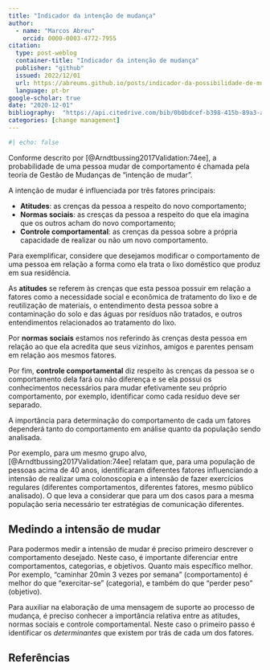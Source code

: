 ```yaml
---
title: "Indicador da intenção de mudança"
author: 
  - name: "Marcos Abreu"
    orcid: 0000-0003-4772-7955
citation:
  type: post-weblog
  container-title: "Indicador da intenção de mudança"
  publisher: "github"
  issued: 2022/12/01
  url: https://abreums.github.io/posts/indicador-da-possibilidade-de-mudan-a/
  language: pt-br
google-scholar: true  
date: "2020-12-01"
bibliography:  "https://api.citedrive.com/bib/0b0bdcef-b398-415b-89a3-afdc79e74a08/references.bib?x=eyJpZCI6ICIwYjBiZGNlZi1iMzk4LTQxNWItODlhMy1hZmRjNzllNzRhMDgiLCAidXNlciI6ICI4MjAiLCAic2lnbmF0dXJlIjogIjQ5Y2U1NDlkOTgzYjhlNGNjYTc5ZjZiY2YwOGVkNzBjMDcwMjlhMzhiMmM2NDlhNjNiMDEwZmI1M2E5Y2MzOTEifQ==/bibliography.bib"
categories: [change management]
---
```


```r
#| echo: false
```

Conforme descrito por [@Arndtbussing2017Validation:74ee], a probabilidade de uma pessoa mudar de comportamento é chamada pela teoria de Gestão de Mudanças de "intenção de mudar".

A intenção de mudar é influenciada por três fatores principais:

-   **Atitudes**: as crenças da pessoa a respeito do novo comportamento;
-   **Normas sociais**: as cresças da pessoa a respeito do que ela imagina que os outros acham do novo comportamento;
-   **Controle comportamental**: as crenças da pessoa sobre a própria capacidade de realizar ou não um novo comportamento.

Para exemplificar, considere que desejamos modificar o comportamento de uma pessoa em relação a forma como ela trata o lixo doméstico que produz em sua residência.

As **atitudes** se referem às crenças que esta pessoa possuir em relação a fatores como a necessidade social e econômica de tratamento do lixo e de reutilização de materiais, o entendimento desta pessoa sobre a contaminação do solo e das águas por resíduos não tratados, e outros entendimentos relacionados ao tratamento do lixo.

Por **normas sociais** estamos nos referindo às crenças desta pessoa em relação ao que ela acredita que seus vizinhos, amigos e parentes pensam em relação aos mesmos fatores.

Por fim, **controle comportamental** diz respeito às crenças da pessoa se o comportamento dela fará ou não diferença e se ela possui os conhecimentos necessários para mudar efetivamente seu próprio comportamento, por exemplo, identificar como cada resíduo deve ser separado.

A importância para determinação do comportamento de cada um fatores dependerá tanto do comportamento em análise quanto da população sendo analisada.

Por exemplo, para um mesmo grupo alvo, [@Arndtbussing2017Validation:74ee] relatam que, para uma população de pessoas acima de 40 anos, identificaram diferentes fatores influenciando a intensão de realizar uma colonoscopia e a intensão de fazer exercícios regulares (diferentes comportamentos, diferentes fatores, mesmo público analisado). O que leva a considerar que para um dos casos para a mesma população seria necessário ter estratégias de comunicação diferentes.

## Medindo a intensão de mudar

Para podermos medir a intensão de mudar é preciso primeiro descrever o comportamento desejado. Neste caso, é importante diferenciar entre comportamentos, categorias, e objetivos. Quanto mais específico melhor. Por exemplo, "caminhar 20min 3 vezes por semana" (comportamento) é melhor do que "exercitar-se" (categoria), e também do que "perder peso" (objetivo).

Para auxiliar na elaboração de uma mensagem de suporte ao processo de mudança, é preciso conhecer a importância relativa entre as atitudes, normas sociais e controle comportamental. Neste caso o primeiro passo é identificar os *determinantes* que existem por trás de cada um dos fatores.

## Referências

::: {#refs}
:::
